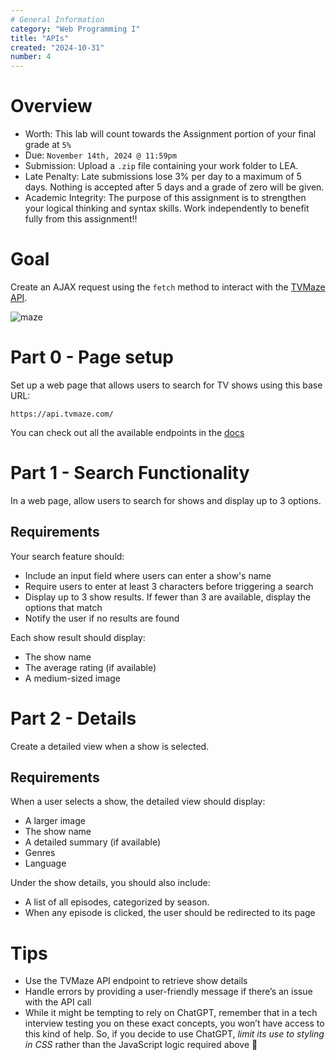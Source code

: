 ```yaml
---
# General Information
category: "Web Programming I"
title: "APIs"
created: "2024-10-31"
number: 4
---
```


# Overview

- Worth: This lab will count towards the Assignment portion of your final grade at `5%`
- Due: `November 14th, 2024 @ 11:59pm`
- Submission: Upload a `.zip` file containing your work folder to LEA.
- Late Penalty: Late submissions lose 3% per day to a maximum of 5 days. Nothing is accepted after 5 days and a grade of zero will be given.
- Academic Integrity: The purpose of this assignment is to strengthen your logical thinking and syntax skills. Work independently to benefit fully from this assignment!!

# Goal

Create an AJAX request using the `fetch` method to interact with the [TVMaze API](https://www.tvmaze.com/api).

![maze](./assets/maze.png)

# Part 0 - Page setup

Set up a web page that allows users to search for TV shows using this base URL:

```text
https://api.tvmaze.com/
```

You can check out all the available endpoints in the [docs](https://www.tvmaze.com/api)

# Part 1 - Search Functionality

In a web page, allow users to search for shows and display up to 3 options.

## Requirements

Your search feature should:

- Include an input field where users can enter a show's name
- Require users to enter at least 3 characters before triggering a search
- Display up to 3 show results. If fewer than 3 are available, display the options that match
- Notify the user if no results are found

Each show result should display:

- The show name
- The average rating (if available)
- A medium-sized image

# Part 2 - Details

Create a detailed view when a show is selected.

## Requirements

When a user selects a show, the detailed view should display:

- A larger image
- The show name
- A detailed summary (if available)
- Genres
- Language

Under the show details, you should also include:

- A list of all episodes, categorized by season.
- When any episode is clicked, the user should be redirected to its page

# Tips

- Use the TVMaze API endpoint to retrieve show details
- Handle errors by providing a user-friendly message if there’s an issue with the API call
- While it might be tempting to rely on ChatGPT, remember that in a tech interview testing you on these exact concepts, you won’t have access to this kind of help. So, if you decide to use ChatGPT, _limit its use to styling in CSS_ rather than the JavaScript logic required above 👀
